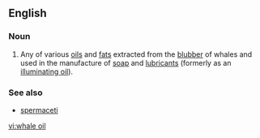 ==English==
{{wikipedia}}
===Noun===
{{en-noun|sg=[[whale]] [[oil]]}}
# Any of various [[oil]]s and [[fat]]s extracted from the [[blubber]] of whales and used in the manufacture of [[soap]] and [[lubricant]]s (formerly as an [[illuminating oil]]).
===See also===
*[[spermaceti]]

[[vi:whale oil]]